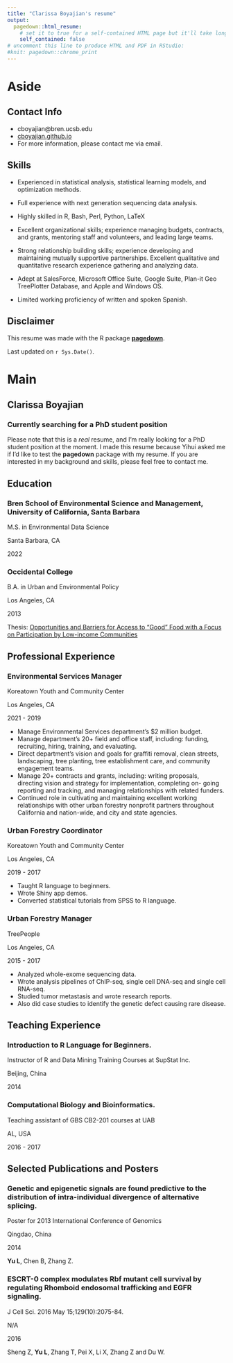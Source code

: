 ```yaml
---
title: "Clarissa Boyajian's resume"
output:
  pagedown::html_resume:
    # set it to true for a self-contained HTML page but it'll take longer to render
    self_contained: false
# uncomment this line to produce HTML and PDF in RStudio:
#knit: pagedown::chrome_print
---
```


Aside
================================================================================



Contact Info {#contact}
--------------------------------------------------------------------------------

- <i class="fa fa-envelope"></i> cboyajian@bren.ucsb.edu
- <i class="fa fa-github"></i> [cboyajian.github.io](https://cboyajian.github.io)
- For more information, please contact me via email.


Skills {#skills}
--------------------------------------------------------------------------------

- Experienced in statistical analysis, statistical learning models, and optimization methods.

- Full experience with next generation sequencing data analysis.

- Highly skilled in R, Bash, Perl, Python, LaTeX

- Excellent organizational skills; experience managing budgets, contracts, and grants, mentoring staff and volunteers, and leading large teams. 
- Strong relationship building skills; experience developing and maintaining mutually supportive partnerships. Excellent qualitative and quantitative research experience gathering and analyzing data. 
- Adept at SalesForce, Microsoft Office Suite, Google Suite, Plan-it Geo TreePlotter Database, and Apple and Windows OS. 
- Limited working proficiency of written and spoken Spanish.


Disclaimer {#disclaimer}
--------------------------------------------------------------------------------

This resume was made with the R package [**pagedown**](https://github.com/rstudio/pagedown).

Last updated on `r Sys.Date()`.



Main
================================================================================

Clarissa Boyajian {#title}
--------------------------------------------------------------------------------

### Currently searching for a PhD student position

Please note that this is a *real* resume, and I'm really looking for a PhD
student position at the moment. I made this resume because Yihui asked me
if I'd like to test the **pagedown** package with my resume. If you are
interested in my background and skills, please feel free to contact me.


Education {data-icon=graduation-cap data-concise=true}
--------------------------------------------------------------------------------

### Bren School of Environmental Science and Management, University of California, Santa Barbara

M.S. in Environmental Data Science

Santa Barbara, CA

2022

### Occidental College

B.A. in Urban and Environmental Policy

Los Angeles, CA

2013

Thesis: [Opportunities and Barriers for Access to "Good" Food with a Focus on Participation by Low-income Communities](https://www.oxy.edu/sites/default/files/assets/UEP/Comps/2012/2013/Boyajian_Clarissa_All%20Bulk%20Everything.pdf)


Professional Experience {data-icon=suitcase}
--------------------------------------------------------------------------------

### Environmental Services Manager

Koreatown Youth and Community Center

Los Angeles, CA

2021 - 2019


- Manage Environmental Services department’s $2 million budget.
- Manage department’s 20+ field and office staff, including: funding, recruiting, hiring, training, and evaluating.
- Direct department’s vision and goals for graffiti removal, clean streets, landscaping, tree planting, tree establishment care, and
community engagement teams.
- Manage 20+ contracts and grants, including: writing proposals, directing vision and strategy for implementation, completing on-
going reporting and tracking, and managing relationships with related funders.
- Continued role in cultivating and maintaining excellent working relationships with other urban forestry nonprofit partners
throughout California and nation-wide, and city and state agencies.


### Urban Forestry Coordinator

Koreatown Youth and Community Center

Los Angeles, CA

2019 - 2017


- Taught R language to beginners. 
- Wrote Shiny app demos.
- Converted statistical tutorials from SPSS to R language.


### Urban Forestry Manager

TreePeople

Los Angeles, CA

2015 - 2017

::: concise
- Analyzed whole-exome sequencing data. 
- Wrote analysis pipelines of ChIP-seq, single cell DNA-seq and single cell RNA-seq.
- Studied tumor metastasis and wrote research reports. 
- Also did case studies to identify the genetic defect causing rare disease.
:::


Teaching Experience {data-icon=chalkboard-teacher}
--------------------------------------------------------------------------------

### Introduction to R Language for Beginners.

Instructor of R and Data Mining Training Courses at SupStat Inc.

Beijing, China

2014

### Computational Biology and Bioinformatics.

Teaching assistant of GBS CB2-201 courses at UAB

AL, USA

2016 - 2017


Selected Publications and Posters {data-icon=file}
--------------------------------------------------------------------------------

### Genetic and epigenetic signals are found predictive to the distribution of intra-individual divergence of alternative splicing.

Poster for 2013 International Conference of Genomics

Qingdao, China

2014

**Yu L**, Chen B, Zhang Z.

### ESCRT-0 complex modulates Rbf mutant cell survival by regulating Rhomboid endosomal trafficking and EGFR signaling.

J Cell Sci. 2016 May 15;129(10):2075-84.

N/A

2016 

Sheng Z, **Yu L**, Zhang T, Pei X, Li X, Zhang Z and Du W. 
